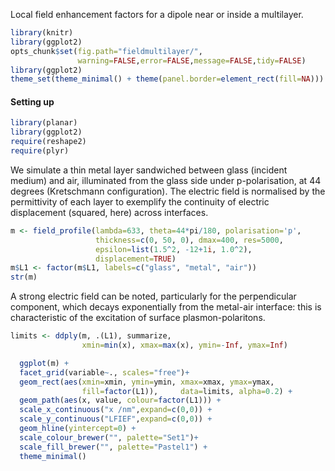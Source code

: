 Local field enhancement factors for a dipole near or inside a multilayer.

```r
library(knitr)
library(ggplot2)
opts_chunk$set(fig.path="fieldmultilayer/",
               warning=FALSE,error=FALSE,message=FALSE,tidy=FALSE)
library(ggplot2)
theme_set(theme_minimal() + theme(panel.border=element_rect(fill=NA)))
```

#### Setting up

```r
library(planar)
library(ggplot2)
require(reshape2)
require(plyr)
```
We simulate a thin metal layer sandwiched between glass (incident medium) and air, illuminated from the glass side under p-polarisation, at 44 degrees (Kretschmann configuration). The electric field is normalised by the permittivity of each layer to exemplify the continuity of electric displacement (squared, here) across interfaces.

```r
m <- field_profile(lambda=633, theta=44*pi/180, polarisation='p',
                   thickness=c(0, 50, 0), dmax=400, res=5000,
                   epsilon=list(1.5^2, -12+1i, 1.0^2), 
                   displacement=TRUE)
m$L1 <- factor(m$L1, labels=c("glass", "metal", "air"))
str(m)
```
A strong electric field can be noted, particularly for the perpendicular component, which decays exponentially from the metal-air interface: this is characteristic of the excitation of surface plasmon-polaritons.
```r

limits <- ddply(m, .(L1), summarize, 
                xmin=min(x), xmax=max(x), ymin=-Inf, ymax=Inf)

  ggplot(m) +
  facet_grid(variable~., scales="free")+
  geom_rect(aes(xmin=xmin, ymin=ymin, xmax=xmax, ymax=ymax, 
                fill=factor(L1)),     data=limits, alpha=0.2) +
  geom_path(aes(x, value, colour=factor(L1))) +
  scale_x_continuous("x /nm",expand=c(0,0)) +
  scale_y_continuous("LFIEF",expand=c(0,0)) +
  geom_hline(yintercept=0) +
  scale_colour_brewer("", palette="Set1")+
  scale_fill_brewer("", palette="Pastel1") +
  theme_minimal()

```
